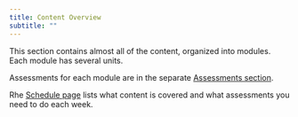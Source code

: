 ```yaml
---
title: Content Overview
subtitle: ""
---
```


This section contains almost all of the content, organized into modules. Each module has several units. 

Assessments for each module are in the separate [Assessments section](../coruseinfo/Course_Assessments.qmd). 

Rhe [Schedule page](./Course_schedule.qmd) lists what content is covered and what assessments you need to do each week.

